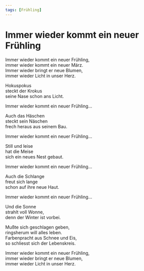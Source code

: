 ```yaml
---
tags: [Frühling]
---
```


# Immer wieder kommt ein neuer Frühling

Immer wieder kommt ein neuer Frühling,  
immer wieder kommt ein neuer März.  
Immer wieder bringt er neue Blumen,  
immer wieder Licht in unser Herz.  
  
Hokuspokus  
steckt der Krokus  
seine Nase schon ans Licht.  
  
Immer wieder kommt ein neuer Frühling... 
   
Auch das Häschen  
steckt sein Näschen  
frech heraus aus seinem Bau.  
  
Immer wieder kommt ein neuer Frühling... 

Still und leise  
hat die Meise  
sich ein neues Nest gebaut.  

Immer wieder kommt ein neuer Frühling... 

Auch die Schlange  
freut sich lange  
schon auf ihre neue Haut.  

Immer wieder kommt ein neuer Frühling... 
  
Und die Sonne  
strahlt voll Wonne,  
denn der Winter ist vorbei.  

Mußte sich geschlagen geben,  
ringsherum will alles leben.  
Farbenpracht aus Schnee und Eis,  
so schliesst sich der Lebenskreis.  
  
Immer wieder kommt ein neuer Frühling,  
immer wieder bringt er neue Blumen,  
immer wieder Licht in unser Herz.  

